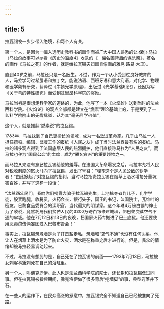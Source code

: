 ```yaml
---
---
---
```

title: 5
---



拉瓦锡被一步步带入绝境，和两个人有关。

第一个人，是因为一幅入选历史教科书的画作而被广大中国人熟悉的让·保尔·马拉（马拉的故事可以参看《历史的温度4》收录的《一幅名画背后的谋杀案》。著名的画作《马拉之死》的作者，就是给拉瓦锡夫妇画肖像画的雅克·路易·大卫）。

直到40岁之前，马拉还只是一名医生。不过，作为一个从小受到过良好教育的人，马拉学习过希腊语和拉丁文，能说法语、西班牙语和意大利语，对化学、物理和医学颇有研究，翻译过《牛顿光学原理》，出版过《光学基础知识》，还因为写《关于电的特性研究》而受到过里昂科学院的奖励。

马拉当初是很想走科学家的道路的，为此，他写了一本《火焰论》送到当时的法兰西科学院。《火焰论》的观点全部都是建立在“燃素”理论基础上的，于是受到了一名科学院院士的无情批驳，认为其“毫无科学价值”。

这个人，就是推翻“燃素说”的拉瓦锡。

1783年，马拉找到了自己更擅长的领域：成为一名激进革命家。几乎由马拉一人担任撰稿、编辑、出版工作的报纸《人民之友》成了当时法兰西最有名的报纸。马拉的诸多观点得到了法国底层人民的热烈拥护，他们直接称马拉为“人民之友”。而马拉也作为“国民公会”的主席，成为“雅各宾派”的重要领袖之一。

而马拉从来没有忘记拉瓦锡给他的羞辱。在法国大革命爆发之后，马拉率先将人民对税收制度的怒火引向了拉瓦锡，发出了号召：“埋葬这个是人民公敌的伪学者！”由此掀起了对拉瓦锡的批判。当时马拉指责拉瓦锡在烟草上洒水增加分量坑害百姓，并写了这样一段话：

“法兰西公民们，我向你们揭露大骗子拉瓦锡先生，土地掠夺者的儿子，化学学徒，股票跑腿，收税员，火药会长，银行头子，国王的书记，法国院士，瓦维叶的密友，巴黎食品委员会的渎职官，当代最大的阴谋家。这个年进4万磅白银的绅士为了收税，竟然耗用我们贫苦人民的3300万磅白银修建城墙，把巴黎变成空气不通的牢城。他在7月12日和13日的夜晚，把国家火药库搬进了巴士底狱。他还要使用恶毒的伎俩妄图进入巴黎市管会！”

事实上，拉瓦锡筑城墙是为了打击盐走私，筑墙和“空气不通”也没有任何关系。他让人在烟草上洒水是为了防止火灾，洒水是在称重之后才进行的。但是，民众的情绪却被马拉轻易调动起来。

不过，马拉没有想到的是，自己死在了拉瓦锡的前面——1793年7月13日，马拉被女刺客科黛刺死在自己的浴缸里。

另一个人，叫佛克罗伊。此人也是法兰西科学院的院士，还长期和拉瓦锡做过同事。但在拉瓦锡被指控期间，佛克洛伊做了很多背后“挖墙脚”的事，典型的落井下石。

在一些人的运作下，在民众高涨的怒意中，拉瓦锡完全不知道自己已经被推向了死路。